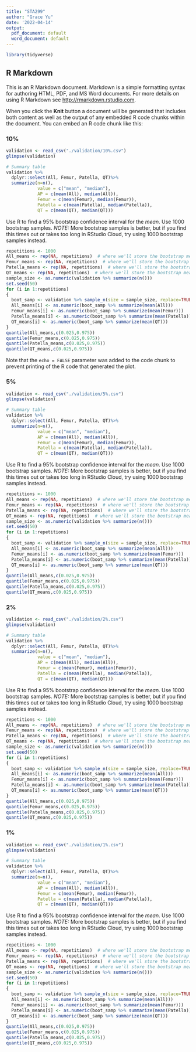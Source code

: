 ```yaml
---
title: "STA299"
author: "Grace Yu"
date: '2022-04-14'
output:
  pdf_document: default
  word_document: default
---
```


```r

library(tidyverse)
```


## R Markdown

This is an R Markdown document. Markdown is a simple formatting syntax for authoring HTML, PDF, and MS Word documents. For more details on using R Markdown see <http://rmarkdown.rstudio.com>.

When you click the **Knit** button a document will be generated that includes both content as well as the output of any embedded R code chunks within the document. You can embed an R code chunk like this:

### 10%
```r
validation <- read_csv("./validation/10%.csv")
glimpse(validation)

# Summary table
validation %>%
  dplyr::select(All, Femur, Patella, QT)%>%
  summarize(n=n(), 
            value = c("mean", "median"),
            AP = c(mean(All), median(All)),
            Femur = c(mean(Femur), median(Femur)),
            Patella = c(mean(Patella), median(Patella)),
            QT = c(mean(QT), median(QT)))
```


Use R to find a 95% bootstrap confidence interval for the *mean*.  Use 1000 bootstrap samples. *NOTE:* More bootstrap samples is better, but if you find this times out or takes too long in RStudio Cloud, try using 1000 bootstrap samples instead.

```r
repetitions <- 1000
All_means <- rep(NA, repetitions)  # where we'll store the bootstrap means
Femur_means <- rep(NA, repetitions)  # where we'll store the bootstrap means
Patella_means <- rep(NA, repetitions)  # where we'll store the bootstrap means
QT_means <- rep(NA, repetitions)  # where we'll store the bootstrap means
sample_size <- as.numeric(validation %>% summarize(n()))
set.seed(50)
for (i in 1:repetitions)
{
  boot_samp <- validation %>% sample_n(size = sample_size, replace=TRUE)
  All_means[i] <- as.numeric(boot_samp %>% summarize(mean(All)))
  Femur_means[i] <- as.numeric(boot_samp %>% summarize(mean(Femur)))
  Patella_means[i] <- as.numeric(boot_samp %>% summarize(mean(Patella)))
  QT_means[i] <- as.numeric(boot_samp %>% summarize(mean(QT)))
}
quantile(All_means,c(0.025,0.975))
quantile(Femur_means,c(0.025,0.975))
quantile(Patella_means,c(0.025,0.975))
quantile(QT_means,c(0.025,0.975))
```

Note that the `echo = FALSE` parameter was added to the code chunk to prevent printing of the R code that generated the plot.

### 5%
```r
validation <- read_csv("./validation/5%.csv")
glimpse(validation)

# Summary table
validation %>%
  dplyr::select(All, Femur, Patella, QT)%>%
  summarize(n=n(), 
            value = c("mean", "median"),
            AP = c(mean(All), median(All)),
            Femur = c(mean(Femur), median(Femur)),
            Patella = c(mean(Patella), median(Patella)),
            QT = c(mean(QT), median(QT)))
```


Use R to find a 95% bootstrap confidence interval for the *mean*.  Use 1000 bootstrap samples. *NOTE:* More bootstrap samples is better, but if you find this times out or takes too long in RStudio Cloud, try using 1000 bootstrap samples instead.

```r
repetitions <- 1000
All_means <- rep(NA, repetitions)  # where we'll store the bootstrap means
Femur_means <- rep(NA, repetitions)  # where we'll store the bootstrap means
Patella_means <- rep(NA, repetitions)  # where we'll store the bootstrap means
QT_means <- rep(NA, repetitions)  # where we'll store the bootstrap means
sample_size <- as.numeric(validation %>% summarize(n()))
set.seed(50)
for (i in 1:repetitions)
{
  boot_samp <- validation %>% sample_n(size = sample_size, replace=TRUE)
  All_means[i] <- as.numeric(boot_samp %>% summarize(mean(All)))
  Femur_means[i] <- as.numeric(boot_samp %>% summarize(mean(Femur)))
  Patella_means[i] <- as.numeric(boot_samp %>% summarize(mean(Patella)))
  QT_means[i] <- as.numeric(boot_samp %>% summarize(mean(QT)))
}
quantile(All_means,c(0.025,0.975))
quantile(Femur_means,c(0.025,0.975))
quantile(Patella_means,c(0.025,0.975))
quantile(QT_means,c(0.025,0.975))
```


### 2%
```r
validation <- read_csv("./validation/2%.csv")
glimpse(validation)

# Summary table
validation %>%
  dplyr::select(All, Femur, Patella, QT)%>%
  summarize(n=n(), 
            value = c("mean", "median"),
            AP = c(mean(All), median(All)),
            Femur = c(mean(Femur), median(Femur)),
            Patella = c(mean(Patella), median(Patella)),
            QT = c(mean(QT), median(QT)))
```


Use R to find a 95% bootstrap confidence interval for the *mean*.  Use 1000 bootstrap samples. *NOTE:* More bootstrap samples is better, but if you find this times out or takes too long in RStudio Cloud, try using 1000 bootstrap samples instead.

```r
repetitions <- 1000
All_means <- rep(NA, repetitions)  # where we'll store the bootstrap means
Femur_means <- rep(NA, repetitions)  # where we'll store the bootstrap means
Patella_means <- rep(NA, repetitions)  # where we'll store the bootstrap means
QT_means <- rep(NA, repetitions)  # where we'll store the bootstrap means
sample_size <- as.numeric(validation %>% summarize(n()))
set.seed(50)
for (i in 1:repetitions)
{
  boot_samp <- validation %>% sample_n(size = sample_size, replace=TRUE)
  All_means[i] <- as.numeric(boot_samp %>% summarize(mean(All)))
  Femur_means[i] <- as.numeric(boot_samp %>% summarize(mean(Femur)))
  Patella_means[i] <- as.numeric(boot_samp %>% summarize(mean(Patella)))
  QT_means[i] <- as.numeric(boot_samp %>% summarize(mean(QT)))
}
quantile(All_means,c(0.025,0.975))
quantile(Femur_means,c(0.025,0.975))
quantile(Patella_means,c(0.025,0.975))
quantile(QT_means,c(0.025,0.975))
```

### 1%
```r
validation <- read_csv("./validation/1%.csv")
glimpse(validation)

# Summary table
validation %>%
  dplyr::select(All, Femur, Patella, QT)%>%
  summarize(n=n(), 
            value = c("mean", "median"),
            AP = c(mean(All), median(All)),
            Femur = c(mean(Femur), median(Femur)),
            Patella = c(mean(Patella), median(Patella)),
            QT = c(mean(QT), median(QT)))
```


Use R to find a 95% bootstrap confidence interval for the *mean*.  Use 1000 bootstrap samples. *NOTE:* More bootstrap samples is better, but if you find this times out or takes too long in RStudio Cloud, try using 1000 bootstrap samples instead.

```r
repetitions <- 1000
All_means <- rep(NA, repetitions)  # where we'll store the bootstrap means
Femur_means <- rep(NA, repetitions)  # where we'll store the bootstrap means
Patella_means <- rep(NA, repetitions)  # where we'll store the bootstrap means
QT_means <- rep(NA, repetitions)  # where we'll store the bootstrap means
sample_size <- as.numeric(validation %>% summarize(n()))
set.seed(50)
for (i in 1:repetitions)
{
  boot_samp <- validation %>% sample_n(size = sample_size, replace=TRUE)
  All_means[i] <- as.numeric(boot_samp %>% summarize(mean(All)))
  Femur_means[i] <- as.numeric(boot_samp %>% summarize(mean(Femur)))
  Patella_means[i] <- as.numeric(boot_samp %>% summarize(mean(Patella)))
  QT_means[i] <- as.numeric(boot_samp %>% summarize(mean(QT)))
}
quantile(All_means,c(0.025,0.975))
quantile(Femur_means,c(0.025,0.975))
quantile(Patella_means,c(0.025,0.975))
quantile(QT_means,c(0.025,0.975))
```